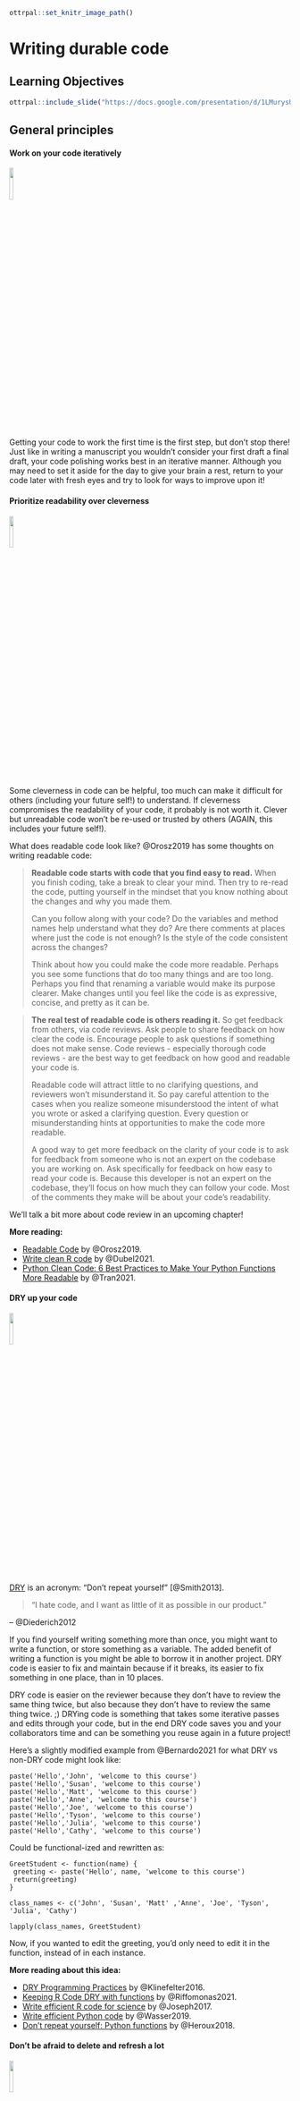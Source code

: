 
```r
ottrpal::set_knitr_image_path()
```

# Writing durable code

## Learning Objectives

```r
ottrpal::include_slide("https://docs.google.com/presentation/d/1LMurysUhCjZb7DVF6KS9QmJ5NBjwWVjRn40MS9f2noE/edit#slide=id.gf8f405fdab_0_9")
```

## General principles

#### Work on your code iteratively
<img src="resources/images/iterative.png" width="12%">

Getting your code to work the first time is the first step, but don't stop there!
Just like in writing a manuscript you wouldn't consider your first draft a final draft, your code polishing works best in an iterative manner. Although you may need to set it aside for the day to give your brain a rest, return to your code later with fresh eyes and try to look for ways to improve upon it!

#### Prioritize readability over cleverness
<img src="resources/images/readable.png" width="12%">

Some cleverness in code can be helpful, too much can make it difficult for others (including your future self!) to understand. If cleverness compromises the readability of your code, it probably is not worth it. Clever but unreadable code won't be re-used or trusted by others (AGAIN, this includes your future self!).

What does readable code look like? @Orosz2019 has some thoughts on writing readable code:

> **Readable code starts with code that you find easy to read.** When you finish coding, take a break to clear your mind. Then try to re-read the code, putting yourself in the mindset that you know nothing about the changes and why you made them.
>
> Can you follow along with your code? Do the variables and method names help understand what they do? Are there comments at places where just the code is not enough? Is the style of the code consistent across the changes?
>
> Think about how you could make the code more readable. Perhaps you see some functions that do too many things and are too long. Perhaps you find that renaming a variable would make its purpose clearer. Make changes until you feel like the code is as expressive, concise, and pretty as it can be.

> **The real test of readable code is others reading it.** So get feedback from others, via code reviews. Ask people to share feedback on how clear the code is. Encourage people to ask questions if something does not make sense. Code reviews - especially thorough code reviews - are the best way to get feedback on how good and readable your code is.
>
> Readable code will attract little to no clarifying questions, and reviewers won't misunderstand it. So pay careful attention to the cases when you realize someone misunderstood the intent of what you wrote or asked a clarifying question. Every question or misunderstanding hints at opportunities to make the code more readable.
>
> A good way to get more feedback on the clarity of your code is to ask for feedback from someone who is not an expert on the codebase you are working on. Ask specifically for feedback on how easy to read your code is. Because this developer is not an expert on the codebase, they'll focus on how much they can follow your code. Most of the comments they make will be about your code's readability.

We'll talk a bit more about code review in an upcoming chapter!

**More reading:**  

- [Readable Code](https://blog.pragmaticengineer.com/readable-code/) by @Orosz2019.    
- [Write clean R code](https://appsilon.com/write-clean-r-code/) by @Dubel2021.  
- [Python Clean Code: 6 Best Practices to Make Your Python Functions More Readable](https://medium.com/data-science/python-clean-code-6-best-practices-to-make-your-python-functions-more-readable-7ea4c6171d60) by @Tran2021.  

#### DRY up your code
<img src="resources/images/DRY.png" width="12%">

[DRY](https://web.archive.org/web/20131204221336/http://programmer.97things.oreilly.com/wiki/index.php/Don't_Repeat_Yourself) is an acronym: "Don't repeat yourself" [@Smith2013].

> "I hate code, and I want as little of it as possible in our product."

– @Diederich2012

If you find yourself writing something more than once, you might want to write a function, or store something as a variable. The added benefit of writing a function is you might be able to borrow it in another project. DRY code is easier to fix and maintain because if it breaks, its easier to fix something in one place, than in 10 places.  

DRY code is easier on the reviewer because they don't have to review the same thing twice, but also because they don't have to review the same thing twice. ;)
DRYing code is something that takes some iterative passes and edits through your code, but in the end DRY code saves you and your collaborators time and can be something you reuse again in a future project!

Here's a slightly modified example from @Bernardo2021 for what DRY vs non-DRY code might look like:

```
paste('Hello','John', 'welcome to this course')
paste('Hello','Susan', 'welcome to this course')
paste('Hello','Matt', 'welcome to this course')
paste('Hello','Anne', 'welcome to this course')
paste('Hello','Joe', 'welcome to this course')
paste('Hello','Tyson', 'welcome to this course')
paste('Hello','Julia', 'welcome to this course')
paste('Hello','Cathy', 'welcome to this course')
```

Could be functional-ized and rewritten as:

```
GreetStudent <- function(name) {
 greeting <- paste('Hello', name, 'welcome to this course')
 return(greeting)
}

class_names <- c('John', 'Susan', 'Matt' ,'Anne', 'Joe', 'Tyson', 'Julia', 'Cathy')

lapply(class_names, GreetStudent)
```

Now, if you wanted to edit the greeting, you'd only need to edit it in the function, instead of in each instance.

**More reading about this idea:**

- [DRY Programming Practices](https://metova.com/dry-programming-practices/) by @Klinefelter2016.  
- [Keeping R Code DRY with functions](https://www.youtube.com/watch?v=XSRO4VKD-pc) by @Riffomonas2021.  
- [Write efficient R code for science](https://www.earthdatascience.org/courses/earth-analytics/automate-science-workflows/write-efficient-code-for-science-r/) by @Joseph2017.  
- [Write efficient Python code](https://www.earthdatascience.org/courses/intro-to-earth-data-science/write-efficient-python-code/intro-to-clean-code/dry-modular-code/) by @Wasser2019.  
- [Don't repeat yourself: Python functions](https://scientificallysound.org/2018/07/19/python-functions/) by @Heroux2018.  

#### Don't be afraid to delete and refresh a lot  
<img src="resources/images/delete.png" width="12%">

Don’t be afraid to delete it all and re-run (multiple times). This includes refreshing your kernel/session in your IDE.

In essence, this is the data science version of "Have you tried turning it off and then on again?" Some bugs in your code exist or are not realized because old objects and libraries have overstayed their welcome in your environment.

```r
ottrpal::include_slide("https://docs.google.com/presentation/d/1LMurysUhCjZb7DVF6KS9QmJ5NBjwWVjRn40MS9f2noE/edit#slide=id.g102dc56db08_49_212")
```

<details> <summary> *Why do you need to refresh your kernel/session?*  </summary>

As a quick example of why refreshing your kernel/session helps, let's suppose you are troubleshooting something that centers around an object named `some_obj` but then you rename this object to `iris_df`. When you rename this object you may need to update this other places in the code. If you don't refresh your environment while working on your code, `some_obj` will still be in your environment. This will make it more difficult for you to find where else the code needs to be updated.

Refreshing your kernel/session goes beyond objects defined in your environment, and also can affect the packages and dependencies loaded, or all kinds of other things attached to your kernel/session.

As a quick experiment, try this in your Python or R environment:

The `dir()` and `ls()` functions list your defined variables in your Python and R environments respectively.

**In Python:**
```
some_obj=[]
dir()
```
Now refresh your Kernel and re-run `dir()`
```
dir()
```
You should see you no longer have `some_obj` listed as being defined in your environment.

**In R**
```
some_obj <- c()
ls()
```
Now refresh your session and re-run `ls()`
```
ls()
```
You should see you no longer have `some_obj` listed as being defined in your environment.

</details>

Keeping around old code and objects is generally more of a hindrance than a time saver. Sometimes it can be easy to get very attached to a chunk of code that took you a long time to troubleshoot but there are three reasons you don't need to stress about deleting it:  

1) You might write better code on the second try (or third or n'th).  
2) Keeping around old code makes it harder for you to write and troubleshoot new better code -- it's easier to confuse yourself. Sometimes a fresh start can be what you need.  
3) With version control you can always return to that old code! (We'll dive more into version control later on, but you've started the process by [uploading your code to GitHub in chapter 4](https://jhudatascience.org/Reproducibility_in_Cancer_Informatics/making-your-project-open-source-with-github.html)!)  

This means you should not comment out old code. Just delete it! No code is so precious that you need to keep it commented out (particularly if you are using version control and you can retrieve it in other ways should you need it).

Related to this, if you want to be certain that your code is reproducible, it's worth deleting all your output, and re-running everything with a fresh session. The first step to knowing if your analysis is reproducible is seeing if you can repeat it yourself!


#### Use code comments effectively  
<img src="resources/images/comment.png" width="12%">

Good code comments are a part of writing good, readable code! Your code is more likely to stand the test of time for longer if others, including yourself in the future, can see what’s happening enough to trust it themselves. This will encourage others to use your code and help you maintain it!

'Current You' who is writing your code may know what is happening but 'Future You' will have no idea what 'Current You' was thinking [@Spielman]:

> 'Future You' comes into existence about one second after you write code, and has no idea what on earth Past You was thinking. Help out 'Future You' by adding lots of comments! 'Future You' next week thinks Today You is an idiot, and the only way you can convince 'Future You' that Today You is reasonably competent is by adding comments in your code explaining why Today You is actually not so bad.

Your code and your understanding of it will fade soon after you write it, leaving your hard work to deprecate. Code that works is a start, but **readable** AND working code is best!

Comments can help clarify at points where your code might need further explanation. The best code comments explain the *why* of what you are doing. The act of writing them can also help you think out your thought process and perhaps identify a better solution to the odd parts of your code.

(From @Savonen2021)

**More reading:**   

- [Creating clarifying code comments](https://jhudatascience.org/Documentation_and_Usability/creating-clarifying-code-comments.html#creating-clarifying-code-comments)
- [Best Practices for Writing Code Comments](https://stackoverflow.blog/2021/07/05/best-practices-for-writing-code-comments/) by @Spertus2021.
- [What Makes a Good Code Comment?](https://itnext.io/what-makes-a-good-code-comment-5267debd2c24) by @Cronin2019.  
- [The Value of Code Documentation](https://www.olioapps.com/blog/the-value-of-code-documentation/) by @Meza2018.  
- [Some internet wisdom on R documentation](http://alyssafrazee.com/2014/04/20/rdocs.html) by @Frazee2014.  
- [How to Comment Your Code Like a Pro: Best Practices and Good Habits](https://www.elegantthemes.com/blog/wordpress/how-to-comment-your-code-like-a-pro-best-practices-and-good-habits) by @Keeton2019.  

#### Use informative variable names
<img src="resources/images/variable-name.png" width="12%">

Try to avoid using variable names that have no meaning like `tmp` or `x`, or `i`. Meaningful variable names make your code more readable! Additionally, variable names that are longer than one letter are much easier to search and replace if needed. One letter variables are hard to replace and hard to read. Don't be afraid of long variable names, they are very unlikely to be confused!

> 1 Write intention-revealing names.  
> 2 Use consistent notation for naming convention.  
> 3 Use standard terms.  
> 4 Do not number a variable name.  
> 5 When you find another word or term to replace and improve your variable name, refactor those code as soon as possible.  

[@Hobert2018]

**More reading:**  

- [R for Epidemiology - Coding best Practices](https://www.r4epi.com/chapters/best_practices/best_practices#object-variable-names) by @Cannell2021.
- [Data Scientists: Your Variable Names Are Awful. Here’s How to Fix Them](https://willkoehrsen.github.io/data%20science/software%20engineering/data-scientists-your-variable-names-are-awful-heres-how-to-fix-them/) by @Koehrsen2019. 
- [Writing Variable — Informative, Descriptive & Elegant](https://medium.datadriveninvestor.com/writing-variable-informative-descriptive-elegant-1dd6f3f15db3) by @Hobert2018.   

#### Follow a code style
<img src="resources/images/style.png" width="12%">

Just like when writing doesN"t FoLLOW conv3nTi0Ns OR_sPAcinng 0r sp3llinG, it can be distracting, the same goes for code. Your code may run correctly, just like you understood what I wrote in that last sentence, but a lack of consistent style can require more brain power from your readers for them to understand. For reproducibility purposes, readability is important! The easier you can make it on your readers, the more likely they will be able to understand and reproduce the results.

There are different style guides out there that people adhere to. It doesn't matter which one you choose, as long as you pick one and stick to it for a particular project.  

_Python style guides_:

- [PEP8 style guide](https://www.python.org/dev/peps/pep-0008/) @PEP8.
- [Google Python style guide](https://google.github.io/styleguide/pyguide.html) @GooglePython.

_R style guides_:

- [Hadley Wickham's Style guide](http://adv-r.had.co.nz/Style.html) @Wickham.
- [Google R style guide](https://google.github.io/styleguide/Rguide.html) @GoogleR.

Although writing code that follows a style is a good practice, we're all human and it can be tricky to do, so we recommend using an automatic styler on your code to fix up your code for you.
For Python code, you can use [python black](https://black.readthedocs.io/en/stable/) and for R, [styler](https://www.tidyverse.org/blog/2017/12/styler-1.0.0/).

#### Organize the structure of your code
<img src="resources/images/organize.png" width="12%">

Readable code should follow an organized structure. Just like how outlines help the structure of manuscript writing, outlines can also help the organization of code writing.

A tentative outline for a notebook might look like this:  

1) A description of the purpose of the code (in Markdown).  
2) Import the libraries you will need (including sourcing any custom functions).  
3) List any hard-coded variables.  
4) Import data.  
5) Do any data cleaning needed.   
6) The main thing you need to do.  
7) Print out session info.  

Note that if your notebook gets too long, you may want to separate out things in their own scripts. Additionally, it's good practice to keep custom functions in their own file and import them. This allows you to use them elsewhere and also keeps the main part of the analysis cleaner.

#### Set the seed if your analysis has randomness involved
<img src="resources/images/seeds.png" width="12%">

If any randomness is involved in your analysis, you will want to set the seed in order for your results to be reproducible.

In brief, computers don't actually create numbers randomly they create [numbers pseudorandomly](https://en.wikipedia.org/wiki/Pseudorandom_number_generator). But if you want your results to be reproducible, you should give your computer a seed by which to create random numbers. This will allow anyone who re-runs your analysis to have a positive control and eliminate randomness as a reason the results were not reproducible.

<details> <summary>**For more on how setting the seed works -- a quick experiment**</summary>
To illustrate how seeds work, run we'll run a quick experiment with setting the seed here:

First let's set a seed (it doesn't matter what number we use, just that we pick a number), so let's use `1234` and then create a "random" number.

```r
# Set the seed:
set.seed(1234)

# Now create a random number again
runif(1)
```

Now if we try a different seed, we will get a different "random" number.

```r
# Set a different seed:
set.seed(4321)

# Now create a random number again
runif(1)
```

But, if we return to the original seed we used, `1234`, we will get the original "random" number we got.  

```r
# Set this back to the original seed
set.seed(1234)

# Now we'll get the same "random" number we got when we set the seed to 1234 previously
runif(1)
```

</details>


**More reading:**  

- [Set seed](https://r-coder.com/set-seed-r/) by @Soage2020.
- [Generating random numbers](http://www.cookbook-r.com/Numbers/Generating_random_numbers/) by @Chang2021.

#### To review general principles:

```r
ottrpal::include_slide("https://docs.google.com/presentation/d/1LMurysUhCjZb7DVF6KS9QmJ5NBjwWVjRn40MS9f2noE/edit#slide=id.gfc9e5f916a_0_89")
```

## More reading on best coding practices

There's so many opinions and strategies on best practices for code. And although a lot of these principles are generally applicable, not _all_ of it is one size fits all. Some code practices are context-specific so sometimes you may need to pick and choose what works for you, your team, and your particular project.

#### Python specific:

- [Reproducible Programming for Biologists Who Code Part 2: Should Dos](https://autobencoder.com/2020-06-30-shoulddo/) by @Heil2020b.
- [15 common coding mistakes data scientist make in Python (and how to fix them)](https://towardsdatascience.com/15-common-coding-mistakes-data-scientist-make-in-python-and-how-to-fix-them-7760467498af) by @Csendes2020.
- [Data Science in Production — Advanced Python Best Practices](https://medium.com/bcggamma/data-science-python-best-practices-fdb16fdedf82) by @Kostyuk2020.
- [6 Mistakes Every Python Beginner Should Avoid While Coding](https://towardsdatascience.com/6-mistakes-every-python-beginner-should-avoid-while-coding-e57e14917942) by @Saxena2021.

#### R specific:

- [Data Carpentry's: Best Practices for Writing R Code](https://swcarpentry.github.io/r-novice-inflammation/06-best-practices-R.html) by @DataCarpentry2021b.
- [R Programming for Research: Reproducible Research](https://geanders.github.io/RProgrammingForResearch/reproducible-research-1.html) by @Good2021.
- [R for Epidemiology: Coding best practices](https://www.r4epi.com/chapters/best_practices/best_practices) by @Cannell2021.
- [Best practices for R Programming](https://towardsdatascience.com/best-practices-for-r-programming-ec0754010b5a) by @Bernardo2021.

## See example project files

<details> <summary>**Get the Python project example files**</summary>
[Click this link to download](https://raw.githubusercontent.com/jhudsl/Reproducibility_in_Cancer_Informatics/main/chapter-zips/python-heatmap-chapt-7.zip).

```bash
mkdir -p chapter-zips
wget -O chapter-zips/python-heatmap-chapt-7.zip https://raw.githubusercontent.com/jhudsl/Reproducibility_in_Cancer_Informatics/main/chapter-zips/python-heatmap-chapt-7.zip
```

Now double click your chapter zip file to unzip. For Windows you may have to [follow these instructions](https://support.microsoft.com/en-us/windows/zip-and-unzip-files-f6dde0a7-0fec-8294-e1d3-703ed85e7ebc).

```bash
unzip -o chapter-zips/python-heatmap-chapt-7.zip -d chapter-zips/
```
</details>

<details> <summary>**Get the R project example files**</summary>
[Click this link to download](https://raw.githubusercontent.com/jhudsl/Reproducibility_in_Cancer_Informatics/main/chapter-zips/r-heatmap-chapt-7.zip).

```bash
mkdir -p chapter-zips
wget -O chapter-zips/r-heatmap-chapt-7.zip https://raw.githubusercontent.com/jhudsl/Reproducibility_in_Cancer_Informatics/main/chapter-zips/r-heatmap-chapt-7.zip
```

Now double click your chapter zip file to unzip. For Windows you may have to [follow these instructions](https://support.microsoft.com/en-us/windows/zip-and-unzip-files-f6dde0a7-0fec-8294-e1d3-703ed85e7ebc).

```bash
unzip -o chapter-zips/r-heatmap-chapt-7.zip -d chapter-zips/
```
</details>

## Exercise 1: Make code more durable!

### Organize the big picture of the code
Before diving in line-by-line it can be helpful to make a code-outline of sorts.

What are the main steps you need to accomplish in this notebook? What are the starting and ending points for this particular notebook?

For example, for this `make-heatmap` notebook we want to:  

1) Set up analysis folders and declare file names.  
2) Install the libraries we need.  
3) Import the gene expression data and metadata.  
4) Filter down the gene expression data to genes of interest -- in this instance the most variant ones.   
5) Clean the metadata.   
6) Create an annotated heatmap.   
7) Save the heatmap to a PNG.   
8) Print out the session info!  

<details> <summary>**Python version of the exercise**</summary>

**The exercise: Polishing code**  

1. Start up JupyterLab by running `jupyter lab` from your command line.
2. Activate your conda environment using `conda activate reproducible-python`.
3. Open up the notebook you made in the previous chapter `make-heatmap.ipynb`
4. Work on organizing the code chunks and adding documentation to reflect the steps we've laid out in the [previous section](#organize-the-big-picture-of-the-code), you may want to work on this iteratively as we dive into the code.
5. As you clean up the code, you should run and re-run chunks to see if they work as you expect. You will also want to refresh your environment to help you develop the code (sometimes older objectives stuck in your environment can inhibit your ability to troubleshoot). In Jupyter, you refresh your environment by using the `refresh` icon in the toolbar or by going to `Restart Kernel`.

***

**Set the seed**

_Rationale:_
The clustering in the analysis involves some randomness. We need to set the seed!

_Before:_  
Nothing! We didn't set the seed before!

_After:_
You can pick any number; doesn't have to be 1234.
```
random.seed(1234)
```

**Use a relative file path**

_Rationale:_  
Absolute file paths only work for the original writer of the code and no one else. But if we make the [file path relative](https://www.educative.io/edpresso/absolute-vs-relative-path) to the project set up, then it will work for whomever has the project repository [@Mustafeez2021].

Additionally, we can set up our file path names using [f-Strings](https://realpython.com/python-f-strings/#f-strings-a-new-and-improved-way-to-format-strings-in-python) so that we only need to change the project ID and the rest will be ready for a new dataset [@Python2021]!

Although this requires more lines of code, this set up is much more flexible and ready for others to use.

_Before:_  
```
df1=pd.read_csv('~/a/file/path/only/I/have/SRP070849.tsv', sep='\t')
mdf=pd.read_csv('~/a/file/path/only/I/have/SRP070849_metadata.tsv', sep='\t')
```

_After:_  
```
# Declare project ID
id = "SRP070849"

# Define the file path to the data directory
data_dir = Path(f"data/{id}")

# Declare the file path to the gene expression matrix file
data_file = data_dir.joinpath(f"{id}.tsv")

# Declare the file path to the metadata file
# inside the directory saved as `data_dir`
metadata_file = data_dir.joinpath(f"metadata_{id}.tsv")

# Read in metadata TSV file
metadata = pd.read_csv(metadata_file, sep="\t")

# Read in data TSV file
expression_df = pd.read_csv(data_file, sep="\t")
```

_Related readings:_

- [f-strings in Python](https://www.geeksforgeeks.org/formatted-string-literals-f-strings-python/) by @Geeksforgeeks2018.
- [f-Strings: A New and Improved Way to Format Strings in Python](https://realpython.com/python-f-strings/#f-strings-a-new-and-improved-way-to-format-strings-in-python) by @Python2021.
- [Relative vs absolute file paths](https://www.educative.io/edpresso/absolute-vs-relative-path) by @Mustafeez2021.
- [About join path](https://www.programcreek.com/python/example/114070/pathlib.Path.joinpath) by @Programcreek2021.

**Avoid using mystery numbers**

_Rationale:_  
Avoid using numbers that don't have context around them in the code. Include the calculations for the number, or if it needs to be hard-coded, explain the rationale for that number in the comments. Additionally, using variable and column names that tell you what is happening, helps clarify what the number represents.

_Before:_   
```
df1['calc'] =df1.var(axis = 1, skipna = True)
df2=df1[df1.calc >float(10)]
```

_After:_  
```
# Calculate the variance for each gene
expression_df["variance"] = expression_df.var(axis=1, skipna=True)

# Find the upper quartile for these data
upper_quartile = expression_df["variance"].quantile([0.90]).values

# Filter the data choosing only genes whose variances are in the upper quartile
df_by_var = expression_df[expression_df.variance > float(upper_quartile)]
```

_Related readings:_  
- [Stop Using Magic Numbers and Variables in Your Code](https://betterprogramming.pub/stop-using-magic-numbers-and-variables-in-your-code-4e86f008b84c) by @Aaberge2021.


**Add checks**

_Rationale:_  
Just because your script ran without an error that stopped the script doesn't mean it is accurate and error free. Silent errors are the most tricky to solve, because you often won't know that they happened!

A very common error is data that is in the wrong order. In this example we have two data frames that contain information about the same samples. But in the original script, we don't ever check that the samples are in the same order in the metadata and the gene expression matrix! This is a really easy way to get incorrect results!

_Before:_   
Nothing, we didn't check for this before.

_After:_  
```
print(metadata["refinebio_accession_code"].tolist() == expression_df.columns.tolist())
```

Continue to try to apply the general advice we gave about code to your notebook!
Then, when you are ready, take a look at what our ["final" version](https://github.com/jhudsl/reproducible-python-example/blob/main/make_heatmap.ipynb) looks like in the [example Python repository](https://github.com/jhudsl/reproducible-python-example). (_Final_ here is in quotes because we may continue to make improvements to this notebook too -- remember what we said about iterative?)

</details>

<details> <summary>**R version of the exercise**</summary>

**About the tidyverse:**.  

Before we dive into the exercise, a word about the tidyverse. The tidyverse is a highly useful set of packages for creating readable and reproducible data science workflows in R. In general, we will opt for tidyverse approaches in this course, and strongly encourage you to familiarize yourself with the tidyverse if you have not. We will point out some instances where tidyverse functions can help you DRY up your code as well as make it more readable!

_More reading on the tidyverse:_  

- [Tidyverse Skills for Data Science](http://jhudatascience.org/tidyversecourse/intro.html) by @Wright2021.
- [A Beginner’s Guide to Tidyverse]( https://www.analyticsvidhya.com/blog/2019/05/beginner-guide-tidyverse-most-powerful-collection-r-packages-data-science/) by @Vidhya2019.
- [Introduction to tidyverse](https://alexslemonade.github.io/training-modules/intro-to-R-tidyverse/03-intro_to_tidyverse.nb.html) by @Shapiro2021.

**The exercise: Polishing code**  

1. Open up RStudio.
2. Open up the notebook you created in the previous chapter.  
3. Now we'll work on applying the principles from this chapter to the code. We'll cover some of the points here, but then we encourage you to dig into the fully transformed notebook we will link at the end of this section.
4. Work on organizing the code chunks and adding documentation to reflect the steps we've laid out in the [previous section](#organize-the-big-picture-of-the-code), you may want to work on this iteratively as we dive into the code.
5. As you clean up the code, you should run and re-run chunks to see if they work as you expect. You will also want to refresh your environment to help you develop the code (sometimes older objects stuck in your environment can inhibit your ability to troubleshoot). In RStudio, you refresh your environment by going to the `Run` menu and using `Restart R and Clear Output`.

***

**Set the seed**

_Rationale:_
The clustering in the analysis involves some randomness. We need to set the seed!

_Before:_  
Nothing! We didn't set the seed before!

_After:_
You can pick any number; doesn't have to be 1234.
```
set.seed(1234)
```

**Get rid of setwd**

_Rationale:_  
`setwd()` almost never works for anyone besides the one person who wrote it. And in a few days/weeks it may not work for them either.  

_Before:_  
```
setwd("Super specific/filepath/that/noone/else/has/")
```
_After:_  
Now that we are working from a notebook, we know that the default [current directory is wherever the notebook is placed](https://bookdown.org/yihui/rmarkdown-cookbook/working-directory.html) [@Xie2020].

_Related readings:_

- [Jenny Bryan will light your computer on fire if you use setwd() in a script](https://www.tidyverse.org/blog/2017/12/workflow-vs-script/) [@Bryan2017].

**Give the variables more informative names**

_Rationale:_  
`xx` doesn't tell us what is in the data here. Also by using the `readr::read_tsv()` from tidyverse we'll get a cleaner, faster read and won't have to specify the `sep` argument. Note we are also fixing some spacing and using `<-` so that we can stick to readability conventions.

_Before:_  
```
xx=read.csv("metadata_SRP070849.tsv", sep = "\t")
```
_After:_   
```
metadata <- readr::read_tsv("metadata_SRP070849.tsv")
```

_Related readings:_

- [`readr::read_tsv()` documentation](https://readr.tidyverse.org/reference/read_delim.html) by @Tidyverse2021.

**DRYing up data frame manipulations**

_Rationale:_  
This chunk of code can be very tricky to understand what it is doing.
What is happening with df1 and df2? What's being filtered out? etc.
Code comments would certainly help understanding, but even better, we can DRY this code up and make the code clearer on its own.

_Before:_  
It may be difficult to tell from looking at the before code because there are no comments and it's a bit tricky to read, but the goal of this code is to:  

1) Calculate the variance for each row (each row is a gene with expression values from a number of samples).
2) Filter the original gene expression matrix to only genes that have a bigger variance (here we arbitrarily use 10 as a filter cutoff).

```
df=read.csv("SRP070849.tsv", sep="\t")
sums=matrix(nrow = nrow(df), ncol = ncol(df) - 1)
for(i in 1:nrow(sums)) { sums[i, ] <- sum(df[i, -1])
}
df2=df[which(df[, -1] >= 10), ]
variances=matrix(nrow = nrow(dds), ncol = ncol(dds) - 1)
  for(i in 1:nrow(dds)) {
    variances[i, ] <- var(dds[i, -1])
}
```

_After:_   

Let's see how we can do this in a DRY'er and clearer way.

We can:  
1) Add comments to describe our goals.   
2) Use variable names that are more informative.   
3) Use the apply functions to do the loop for us -- this will eliminate the need for the unclear variable `i` as well.   
4) Use the tidyverse to do the filtering for us so we don't have to rename data frames or store extra versions of `df`.   

Here's what the above might look like after some refactoring. Hopefully you find this is easier to follow and there's less total lines of code (but it also has comments now too!).
```
# Read in data TSV file
expression_df <- readr::read_tsv(data_file) %>%
  # Here we are going to store the gene IDs as row names so that
  # we can have only numeric values to perform calculations on later
  tibble::column_to_rownames("Gene")

# Calculate the variance for each gene
variances <- apply(expression_df, 1, var)

# Determine the upper quartile variance cutoff value
upper_var <- quantile(variances, 0.75)

# Filter the data choosing only genes whose variances are in the upper quartile
df_by_var <- data.frame(expression_df) %>%
  dplyr::filter(variances > upper_var)
```

**Add checks**

_Rationale:_
Just because your script ran without an error that stopped the script doesn't mean it is accurate and error free. Silent errors are the most tricky to solve, because you often won't know that they happened!

A very common error is data that is in the wrong order. In this example we have two data frames that contain information about the same samples. But in the original script, we don't ever check that the samples are in the same order in the metadata and the gene expression matrix! This is a really easy way to get incorrect results!

_Before:_  
```
Nothing... we didn't check for this :(
```

_After:_  
```
# Make the data in the order of the metadata
expression_df <- expression_df %>%
  dplyr::select(metadata$refinebio_accession_code)

# Check if this is in the same order
all.equal(colnames(expression_df), metadata$refinebio_accession_code)
```

Continue to try to apply the general advice we gave about code to your notebook!
Then, when you are ready, take a look at what our ["final" version](https://jhudatascience.org/reproducible-R-example/01-heatmap.nb.html) looks like in the [example R repository](https://github.com/jhudsl/reproducible-R-example). (_Final_ here is in quotes because we may continue to make improvements to this notebook too -- remember what we said about iterative?)

</details>

Now that we've made some nice updates to the code, we are ready to do a bit more polishing by adding more documentation! But before we head to the next chapter, we can style the code we wrote automatically by using automatic code stylers!

## Exercise 2: Style code automatically!

<details> <summary>Styling Python code automatically</summary>

Run your notebook through `black`. First you'll need to install it by running this command in a Terminal window in your JupyterLab.

Make sure you are running this within your conda environment.
```
conda activate reproducible-python
```
Now install this python black.
```
pip install black[jupyter]
```
To record your `conda` environment run this command.
```
conda env export > environment-record.yml
```
Now you can automatically style your code by running this command from your Console (be sure to replace the `"make-heatmap.Rmd"` with whatever you have named your notebook:   
```
python -m black make-heatmap.ipynb
```
You should get a message that your notebook was styled!

</details>

<details> <summary>Styling R code automatically</summary>

Let's run your notebook through `styler`.
First you'll need to install it and add it to your `renv`.
```
install.packages("styler")
```
Then add it to your `renv` by running:
```
renv::snapshot()
```
Now you can automatically style your code by running this command from your Console (be sure to replace the `"make-heatmap.Rmd"` with whatever you have named your notebook:   
```
styler::style_file("make-heatmap.Rmd")
```
You should get a message that your notebook was styled!

</details>

Before you are done with this exercise, there's one more thing we need to do: upload the latest version to GitHub.
Follow [these instructions to add the latest version of your notebook to your GitHub repository](https://docs.github.com/en/repositories/working-with-files/managing-files/adding-a-file-to-a-repository#adding-a-file-to-a-repository-on-github). Later, we will practice and discuss how to more fully utilize the features of GitHub but for now, just drag and drop it as the instructions linked describe.


**Any feedback you have regarding this exercise is greatly appreciated; you can fill out [this form](https://forms.gle/ygSSwoGaEATA2S65A)!**
